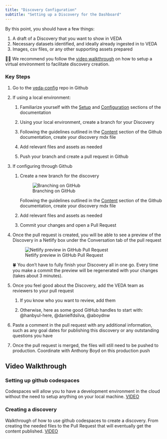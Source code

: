 ```yaml
---
title: "Discovery Configuration"
subtitle: "Setting up a Discovery for the Dashboard"
---
```


By this point, you should have a few things:

1.  A draft of a Discovery that you want to show in VEDA
2.  Necessary datasets identified, and ideally already ingested in to VEDA
3.  Images, csv files, or any other supporting assets prepared


🧑‍🏫 We recommend you follow the [video walkthrough](#sec-video-walkthrough) on how to setup a virtual environment to facilitate discovery creation.

### Key Steps

1. Go to the [veda-config](https://github.com/NASA-IMPACT/veda-config) repo in Github

2. If using a local environment:

    1. Familiarize yourself with the [Setup](https://github.com/NASA-IMPACT/veda-ui/blob/main/docs/development/SETUP.md) and [Configuration](https://github.com/NASA-IMPACT/veda-ui/blob/main/docs/content/CONFIGURATION.md) sections of the documentation

    2. Using your local environment, create a branch for your Discovery

    3. Following the guidelines outlined in the [Content](https://github.com/NASA-IMPACT/veda-ui/blob/main/docs/content/CONTENT.md) section of the Github documentation, create your discovery mdx file

    4. Add relevant files and assets as needed

    5. Push your branch and create a pull request in Github

3. If configuring through Github

    1. Create a new branch for the discovery

       ![Branching on GitHub](https://res.cloudinary.com/almanac/image/upload/v1678300216/workspace_portal_uploads/hw7elccu5sil1sy2qu4c.png)

       Following the guidelines outlined in the [Content](https://github.com/NASA-IMPACT/veda-ui/blob/main/docs/content/CONTENT.md) section of the Github documentation, create your discovery mdx file

    2. Add relevant files and assets as needed

    3.  Commit your changes and open a Pull Request


4. Once the pull request is created, you will be able to see a preview of the Discovery in a Netlify box under the Conversation tab of the pull request


    ![Netlify preview in GitHub Pull Request](https://res.cloudinary.com/almanac/image/upload/v1677706325/workspace_portal_uploads/saevbqahnjlybjiftqfr.png)

    🍀 You don't have to fully finish your Discovery all in one go. Every time you make a commit the preview will be regenerated with your changes (takes about 3 minutes).

5. Once you feel good about the Discovery, add the VEDA team as reviewers to your pull request

    1. If you know who you want to review, add them

    2. Otherwise, here as some good GitHub handles to start with: @hanbyul-here, @danielfdsilva, @aboydnw

6. Paste a comment in the pull request with any additional information, such as any goal dates for publishing this discovery or any outstanding questions you have

7. Once the pull request is merged, the files will still need to be pushed to production. Coordinate with Anthony Boyd on this production push


## Video Walkthrough {#sec-video-walkthrough}

### Setting up github codespaces

Codespaces will allow you to have a development environment in the cloud without the need to setup anything on your local machine. [VIDEO](https://drive.google.com/file/d/1u2hkokW3ZDmrjYNkg10OgWU0-nNtHpJ6/view)

### Creating a discovery

Walkthrough of how to use github codespaces to create a discovery. From creating the needed files to the Pull Request that will eventually get the content published. [VIDEO](https://drive.google.com/file/d/1Jkbt2csXntPPe8G5TBGic9UYZsj2rgW3/view)
